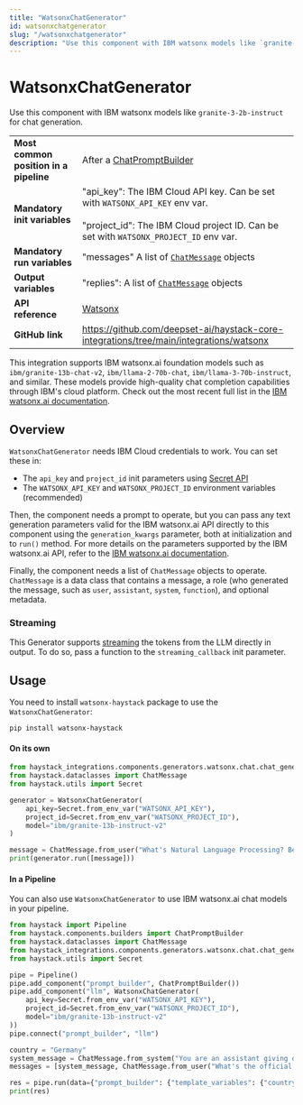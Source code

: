 ```yaml
---
title: "WatsonxChatGenerator"
id: watsonxchatgenerator
slug: "/watsonxchatgenerator"
description: "Use this component with IBM watsonx models like `granite-3-2b-instruct` for chat generation."
---
```


# WatsonxChatGenerator

Use this component with IBM watsonx models like `granite-3-2b-instruct` for chat generation.

|  |  |
| --- | --- |
| **Most common position in a pipeline** | After a [ChatPromptBuilder](../../../docs/pipeline-components/builders/chatpromptbuilder.mdx) |
| **Mandatory init variables** | "api_key": The IBM Cloud API key. Can be set with `WATSONX_API_KEY` env var.  <br /> <br />"project_id": The IBM Cloud project ID. Can be set with `WATSONX_PROJECT_ID` env var. |
| **Mandatory run variables** | "messages" A list of [`ChatMessage`](../../../docs/concepts/data-classes.mdx#chatmessage)  objects |
| **Output variables** | "replies": A list of [`ChatMessage`](../../../docs/concepts/data-classes.mdx#chatmessage)  objects |
| **API reference** | [Watsonx](/reference/integrations-watsonx) |
| **GitHub link** | https://github.com/deepset-ai/haystack-core-integrations/tree/main/integrations/watsonx |

This integration supports IBM watsonx.ai foundation models such as `ibm/granite-13b-chat-v2`, `ibm/llama-2-70b-chat`, `ibm/llama-3-70b-instruct`, and similar. These models provide high-quality chat completion capabilities through IBM's cloud platform. Check out the most recent full list in the [IBM watsonx.ai documentation](https://dataplatform.cloud.ibm.com/docs/content/wsj/analyze-data/fm-models-ibm.html?context=wx).

## Overview

`WatsonxChatGenerator` needs IBM Cloud credentials to work. You can set these in:

- The `api_key` and `project_id` init parameters using [Secret API](../../concepts/secret-management.mdx)
- The `WATSONX_API_KEY` and `WATSONX_PROJECT_ID` environment variables (recommended)

Then, the component needs a prompt to operate, but you can pass any text generation parameters valid for the IBM watsonx.ai API directly to this component using the `generation_kwargs` parameter, both at initialization and to `run()` method. For more details on the parameters supported by the IBM watsonx.ai API, refer to the [IBM watsonx.ai documentation](https://cloud.ibm.com/apidocs/watsonx-ai).

Finally, the component needs a list of `ChatMessage` objects to operate. `ChatMessage` is a data class that contains a message, a role (who generated the message, such as `user`, `assistant`, `system`, `function`), and optional metadata.

### Streaming

This Generator supports [streaming](guides-to-generators/choosing-the-right-generator.mdx#streaming-support) the tokens from the LLM directly in output. To do so, pass a function to the `streaming_callback` init parameter.

## Usage

You need to install `watsonx-haystack` package to use the `WatsonxChatGenerator`:

```shell
pip install watsonx-haystack
```

#### On its own

```python
from haystack_integrations.components.generators.watsonx.chat.chat_generator import WatsonxChatGenerator
from haystack.dataclasses import ChatMessage
from haystack.utils import Secret

generator = WatsonxChatGenerator(
    api_key=Secret.from_env_var("WATSONX_API_KEY"),
    project_id=Secret.from_env_var("WATSONX_PROJECT_ID"),
    model="ibm/granite-13b-instruct-v2"
)

message = ChatMessage.from_user("What's Natural Language Processing? Be brief.")
print(generator.run([message]))
```

#### In a Pipeline

You can also use `WatsonxChatGenerator` to use IBM watsonx.ai chat models in your pipeline.

```python
from haystack import Pipeline
from haystack.components.builders import ChatPromptBuilder
from haystack.dataclasses import ChatMessage
from haystack_integrations.components.generators.watsonx.chat.chat_generator import WatsonxChatGenerator
from haystack.utils import Secret

pipe = Pipeline()
pipe.add_component("prompt_builder", ChatPromptBuilder())
pipe.add_component("llm", WatsonxChatGenerator(
    api_key=Secret.from_env_var("WATSONX_API_KEY"),
    project_id=Secret.from_env_var("WATSONX_PROJECT_ID"),
    model="ibm/granite-13b-instruct-v2"
))
pipe.connect("prompt_builder", "llm")

country = "Germany"
system_message = ChatMessage.from_system("You are an assistant giving out valuable information to language learners.")
messages = [system_message, ChatMessage.from_user("What's the official language of {{ country }}?")]

res = pipe.run(data={"prompt_builder": {"template_variables": {"country": country}, "template": messages}})
print(res)
```